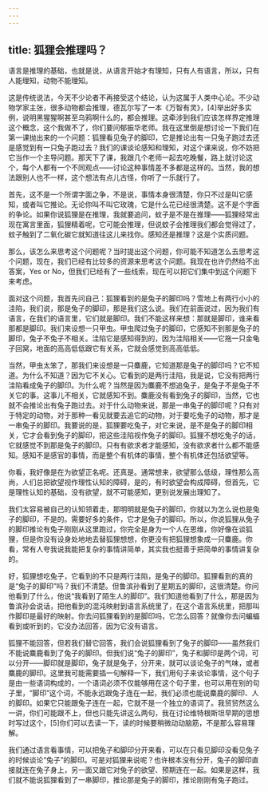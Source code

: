```yaml
---
---
---
```

title: 狐狸会推理吗？
---




语言是推理的基础，也就是说，从语言开始才有理知，只有人有语言，所以，只有人能理知，动物不能理知。

这是传统说法，今天不少论者不再接受这个结论，认为这属于人类中心论。不少动物学家主张，很多动物都会推理，德瓦尔写了一本《万智有灵》，[4]举出好多实例，说明黑猩猩啊甚至乌鸦啊什么的，都会推理。这牵涉到我们应该怎样界定推理这个概念，这个我做不了，你们要问郁振华老师。我在这里倒是想讨论一下我们在第一课抛出来的一个问题：狐狸看见兔子的脚印，它是推论出有一只兔子跑过去还是感觉到有一只兔子跑过去？我们的课谈论感知和理知，对这个课来说，你不妨把它当作一个主导问题。那天下了课，我跟几个老师一起去吃晚餐，路上就讨论这个，每个人都有一个不同观点——讨论这种事情差不多都是这样的。当然，我的想法跟别人也不一样，这个想法有点儿古怪，你听了一乐就行了。

首先，这不是一个所谓字面之争，不是说，事情本身很清楚，你只不过是叫它感知，或者叫它推论。无论你叫不叫它玫瑰，它是什么花已经很清楚。这不是个字面的争论。如果你说狐狸是在推理，我就要追问，蚊子是不是在推理——狐狸经常出现在寓言里面，狐狸精着呢，它可能会推理，但说蚊子会推理我们都会觉得过了，蚊子触到了二氧化碳它就知道往这儿来找你。感知还是推理？这是个实质问题。

那么，该怎么来思考这个问题呢？当时提出这个问题，你可能不知道怎么去思考这个问题，现在，我们已经有比较多的资源来思考这个问题。我现在也许仍然给不出答案，Yes or No，但我们已经有了一些线索，现在可以把它们集中到这个问题下来考虑。

面对这个问题，我首先问自己：狐狸看到的是兔子的脚印吗？雪地上有两行小小的洼陷，我们说，那是兔子的脚印，那是我们这么说。我们在前面说过，因为我们有语言，在我们的语言里，它们就是脚印。我们不能这样来想：那就是脚印，谁来看那都是脚印。我们来设想一只甲虫。甲虫爬过兔子的脚印，它感知不到那是兔子的脚印，兔子不兔子不相关。洼陷它是感知得到的，因为洼陷相关——它拖一只金龟子回窝，地面的高高低低跟它有关系，它就会感觉到高高低低。

当然，甲虫太笨了，那我们来设想是一只麋鹿，它知道那是兔子的脚印吗？它不知道。为什么不知道？因为它不关心。它看到的是两行洼陷，我是说，它没有把两行洼陷看成兔子的脚印。为什么呢？当然是因为麋鹿不想追兔子，是兔子不是兔子不关它的事。这事儿不相关，它就感知不到。麋鹿没有看到兔子的脚印，当然，它也就不会推论出有兔子跑过去。对于什么动物来说，那是一串兔子的脚印呢？只有对于特定的动物，对于那种一看见就要去追它的动物，对于要吃兔子的动物，那才是一串兔子的脚印。我要说的是，狐狸要吃兔子，对它来说，是不是兔子的脚印相关，它才会看到兔子的脚印，把这些洼陷视作兔子的脚印。狐狸不想吃兔子的话，它就感觉不到那是兔子的脚印。只有有欲求者才能感知，没有欲求者什么都不能感知。感知不是感官的事情，而是整个有机体的事情，整个有机体还包括欲望等。

你看，我好像是在为欲望正名呢。还真是。通常想来，欲望那么低级，理性那么高尚，人们总把欲望视作理性认知的障碍，是的，有时欲望会构成障碍，但首先，它是理性认知的基础，没有欲望，就不可能感知，更别说发展出理知了。

我们太容易被自己的认知领着走，那明明就是兔子的脚印，你就以为怎么说也是兔子的脚印，不是的。需要好多的条件，它才是兔子的脚印。所以，你说狐狸从兔子的脚印推论有兔子刚刚从这里跑过，你完全是身为一个人在思维，你好像在谈狐狸，但是你没有设身处地地去替狐狸想想，你更没有把狐狸想象成一只麋鹿。你看，常有人夸我说我能把复杂的事情讲简单，其实我也挺善于把简单的事情讲复杂的。

好，狐狸想吃兔子，它看到的不只是两行洼陷，是兔子的脚印。狐狸看到的真的是“兔子的脚印”吗？我们不清楚。但鲁滨孙看到了星期五的脚印，这很清楚。你问他看到了什么，他说“我看到了陌生人的脚印”。我们知道他看到了什么，那是因为鲁滨孙会说话，把他看到的混沌映射到语言系统里了，在这个语言系统里，把那叫作脚印是最好的映射。你去问狐狸看到的是脚印吗，它怎么回答？就像你去问蝙蝠看到或听到的，它没办法回答，因为它没有语言。

狐狸不能回答，但若我们替它回答，我们会说狐狸看到了兔子的脚印——虽然我们不能说麋鹿看到了兔子的脚印。但我们说“兔子的脚印”，兔子和脚印是两个词，可以分开——脚印就是脚印，兔子就是兔子，分开来，就可以谈论兔子的气味，或者麋鹿的脚印。这里我可能需要插一句解释一下，我们用句子来谈论事情，这个句子是由一些语词构成的，一个语词必须不仅能够用在这个句子里，也可以用在别的句子里，“脚印”这个词，不能永远跟兔子连在一起，我们必须也能说麋鹿的脚印、人的脚印。如果它只能跟兔子连在一起，它就不是一个独立的语词了。我贸贸然这么一讲，你们可能跟不上，但也只能先讲这么两句，我在讨论维特根斯坦早期的思想时写过这个，[5]你们可以去读一下，读的时候要稍微动动脑筋，不是那么容易理解。

我们通过语言看事情，可以把兔子和脚印分开来看，可以在只看见脚印没看见兔子的时候谈论“兔子”的脚印。可是对狐狸来说呢？也许根本没有分开，兔子的脚印直接就连在兔子身上，另一面又跟它对兔子的欲望、预期连在一起。如果是这样，我们就不能说狐狸看到了一串脚印，推论那是兔子的脚印，推论刚刚有兔子跑过。